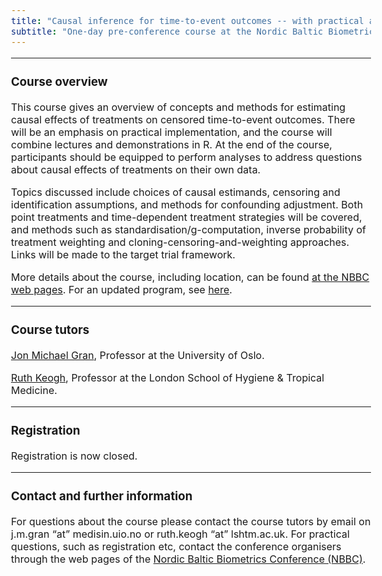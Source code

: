 ```yaml
---
title: "Causal inference for time-to-event outcomes -- with practical applications in R"
subtitle: "One-day pre-conference course at the Nordic Baltic Biometrics Conference in Oslo, June 9, 2025"
---
```


<style type="text/css">
  body{
  font-size: 12pt;
}
</style>

---

### Course overview

This course gives an overview of concepts and methods for estimating causal effects of treatments on censored time-to-event outcomes. There will be an emphasis on practical implementation, and the course will combine lectures and demonstrations in R. At the end of the course, participants should be equipped to perform analyses to address questions about causal effects of treatments on their own data.

Topics discussed include choices of causal estimands, censoring and identification assumptions, and methods for confounding adjustment. Both point treatments and time-dependent treatment strategies will be covered, and methods such as standardisation/g-computation, inverse probability of treatment weighting and cloning-censoring-and-weighting approaches. Links will be made to the target trial framework.

More details about the course, including location, can be found [at the NBBC web pages](https://www.nbbc2025.com/pre-conference-course){target="_blank"}. For an updated program, see [here](program.html).

---

### Course tutors

[Jon Michael Gran](https://www.med.uio.no/imb/english/people/aca/jonmic/index.html){target="_blank"}, Professor at the University of Oslo.

[Ruth Keogh](https://www.lshtm.ac.uk/aboutus/people/keogh.ruth){target="_blank"}, Professor at the London School of Hygiene & Tropical Medicine.

---

### Registration

Registration is now closed.

---

### Contact and further information

For questions about the course please contact the course tutors by email on j.m.gran "at" medisin.uio.no or ruth.keogh "at" lshtm.ac.uk. For practical questions, such as registration etc, contact the conference organisers through the web pages of the [Nordic Baltic Biometrics Conference (NBBC)](https://www.nbbc2025.com){target="_blank"}.

</br>
